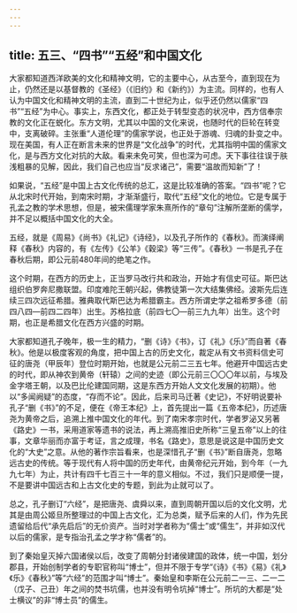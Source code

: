 ```yaml
---
---
---
```

title: 五三、“四书”“五经”和中国文化
---




大家都知道西洋欧美的文化和精神文明，它的主要中心，从古至今，直到现在为止，仍然还是以基督教的《圣经》（《旧约》和《新约》）为主流。同样的，也有人认为中国文化和精神文明的主流，直到二十世纪为止，似乎还仍然以儒家“四书”“五经”为中心。事实上，东西文化，都正处于转型变态的状况中，西方信奉宗教的文化正在蜕化。东方文明，尤其以中国的文化来说，也随时代的巨轮在转变中，支离破碎。主张重“人道伦理”的儒家学说，也正处于游魂、归魂的卦变之中。现在美国，有人正在断言未来的世界是“文化战争”的时代，尤其指明中国的儒家文化，是与西方文化对抗的大敌。看来未免可笑，但也深为可虑。天下事往往误于肤浅粗暴的见解，因此，我们自己也应当“反求诸己”，需要“温故而知新”了！

如果说，“五经”是中国上古文化传统的总汇，这是比较准确的答案。“四书”呢？它从北宋时代开始，到南宋时期，才渐渐盛行，取代“五经”文化的地位。它是专属于孔孟之教的学术思想，但是，被宋儒理学家朱熹所作的“章句”注解所垄断的儒学，并不足以概括中国文化的大全。

五经，就是《周易》《尚书》《礼记》《诗经》，以及孔子所作的《春秋》。而演绎阐释《春秋》内容的，有《左传》《公羊》《穀梁》等“三传”。《春秋》一书是孔子在春秋后期，即公元前480年间的绝笔之作。

这个时期，在西方的历史上，正当罗马改行共和政治，开始才有信史可征。斯巴达组织伯罗奔尼撒联盟。印度难陀王朝兴起，佛教徒第一次大结集佛经。波斯先后连续三四次远征希腊。雅典取代斯巴达为希腊霸主。西方所谓史学之祖希罗多德（前四八四—前四二四年）出生。苏格拉底（前四七〇—前三九九年）出生。这个时期，也正是希腊文化在西方兴盛的时期。

大家都知道孔子晚年，极一生的精力，“删《诗》《书》，订《礼》《乐》”而自著《春秋》。他是以极度客观的角度，把中国上古的历史文化，裁定从有文书资料信史可征的唐尧（甲辰年）登位时期开始，也就是公元前二三五七年。他避开中国远古史的时代，即从神农到黄帝（轩辕）之间的史迹（即公元前三〇〇〇年以前，与埃及金字塔王朝，以及巴比伦建国同期，这是东西方开始人文文化发展的初期）。他以“多闻阙疑”的态度，“存而不论”。因此，后来司马迁著《史记》，不好明说要补孔子“删《书》”的不足，便在《帝王本纪》上，首先提出一篇《五帝本纪》，历述唐尧为黄帝之后，追溯上推中国文化的年代。到了南宋孝宗时代，学者罗泌又另著《路史》一书，采用道家等遗书的说法，再上溯高推旧史所称“三皇五帝”以上的往事，文章华丽而亦富于考证，言之成理，书名《路史》，意思是说这是中国历史文化的“大史”之意。从他的著作宗旨看来，也是深惜孔子“删《书》”断自唐尧，忽略远古史的传统。等于现代有人将中国的历史年代，由黄帝纪元开始，到今年（一九九七年）为止，共计有四千七百三十一年的意义相似。不过，我们只是顺便一提，不是要讲中国远古和上古文化史的专题，到此为止就可以了。

总之，孔子删订“六经”，是把唐尧、虞舜以来，直到周朝开国以后的文化文明，尤其是由周公姬旦所整理过的中国上古文化，汇为总类，赋予后来的人们，作为先民遗留给后代“承先启后”的无价资产。当时对学者称为“儒士”或“儒生”，并非如汉代以后的儒家，是专指治孔孟之学才称“儒者”的。

到了秦始皇灭掉六国诸侯以后，改变了周朝分封诸侯建国的政体，统一中国，划分郡县，开始创制学者的专职官称叫“博士”，但并不限于专学“《诗》《书》《易》《礼》《乐》《春秋》”等“六经”的范围才叫“博士”。秦始皇和李斯在公元前二一三、二一二（戊子、己丑）年之间的焚书坑儒，也并没有明令坑掉“博士”。所坑的大都是“处士横议”的非“博士员”的儒生。